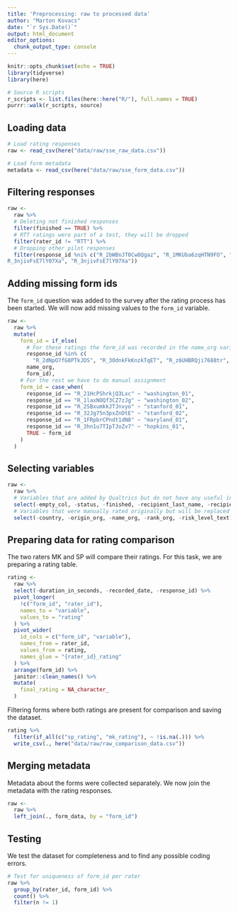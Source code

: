 ```yaml
---
title: 'Preprocessing: raw to processed data'
author: "Marton Kovacs"
date: "`r Sys.Date()`"
output: html_document
editor_options: 
  chunk_output_type: console
---
```


```r
knitr::opts_chunk$set(echo = TRUE)
library(tidyverse)
library(here)

# Source R scripts
r_scripts <- list.files(here::here("R/"), full.names = TRUE)
purrr::walk(r_scripts, source)
```

## Loading data

```r
# Load rating responses
raw <- read_csv(here("data/raw/sse_raw_data.csv"))

# Load form metadata
metadata <- read_csv(here("data/raw/sse_form_data.csv"))
```

## Filtering responses

```r
raw <- 
  raw %>% 
  # Deleting not finished responses
  filter(finished == TRUE) %>% 
  # RTT ratings were part of a test, they will be dropped
  filter(rater_id != "RTT") %>% 
  # Dropping other pilot responses
  filter(response_id %ni% c("R_2bWBnJT0Cw8Qgaz", "R_1MKUba6zqHTN9FO", "R_2S61dRpE4lcYdLf", "R_27rJ05z0nVx9Egd", "	
R_3njivFsE7lY07Xa", "R_3njivFsE7lY07Xa"))
```

## Adding missing form ids

The `form_id` question was added to the survey after the rating process has been started. We will now add missing values to the `form_id` variable.

```r
raw <-
  raw %>% 
  mutate(
    form_id = if_else(
      # For these ratings the form_id was recorded in the name_org variable
      response_id %in% c(
        "R_2dNpO7fG8PTkJDS", "R_3OdnkFkKnzkTqET", "R_z6UHBRQji7688tr", "R_2vign84BhCDlbog", "R_1DJ5ejXFUoL1rjZ", "R_2TNqVplrbcPjMIs", "R_27vbmE6D63WCzeT", "R_2P7DC1sQGNTY2JE", "R_AbLXV5GKCNaCytz" ),
      name_org,
      form_id),
    # For the rest we have to do manual assignment
    form_id = case_when(
      response_id == "R_21HcPShrkjQ3Lxc" ~ "washington_01",
      response_id == "R_1laxNOQf3CZ7zJg" ~ "washington_02",
      response_id == "R_2SBxumkkJTJnvyo" ~ "stanford_01",
      response_id == "R_32Jg75n3pxZnDtE" ~ "stanford_02",
      response_id == "R_1FRpbrCPndt1dN8" ~ "maryland_01",
      response_id == "R_3hn1u7TIpTJoZv7" ~ "hopkins_01",
      TRUE ~ form_id
    )
  )
```

## Selecting variables

```r
raw <-
  raw %>% 
  # Variables that are added by Qualtrics but do not have any useful information in terms of the study
  select(-empty_col, -status, -finished, -recipient_last_name, -recipient_first_name, -recipient_email, -external_reference, -location_latitude, -location_longitude, -distribution_channel, -user_language, -progress, -start_date, -end_date) %>% 
  # Variables that were manually rated originally but will be replaced by program code
  select(-country, -origin_org, -name_org, -rank_org, -risk_level_text)
```

## Preparing data for rating comparison

The two raters MK and SP will compare their ratings. For this task, we are preparing a rating table.

```r
rating <-
  raw %>% 
  select(-duration_in_seconds, -recorded_date, -response_id) %>% 
  pivot_longer(
    !c("form_id", "rater_id"),
    names_to = "variable",
    values_to = "rating"
  ) %>% 
  pivot_wider(
    id_cols = c("form_id", "variable"),
    names_from = rater_id,
    values_from = rating,
    names_glue = "{rater_id}_rating"
  ) %>% 
  arrange(form_id) %>%
  janitor::clean_names() %>% 
  mutate(
    final_rating = NA_character_
  )
```

Filtering forms where both ratings are present for comparison and saving the dataset.

```r
rating %>% 
  filter(if_all(c("sp_rating", "mk_rating"), ~ !is.na(.))) %>% 
  write_csv(., here("data/raw/raw_comparison_data.csv"))
```

## Merging metadata

Metadata about the forms were collected separately. We now join the metadata with the rating responses.

```r
raw <-
  raw %>% 
  left_join(., form_data, by = "form_id")
```

## Testing

We test the dataset for completeness and to find any possible coding errors.

```r
# Test for uniqueness of form_id per rater
raw %>% 
  group_by(rater_id, form_id) %>% 
  count() %>% 
  filter(n != 1)
```

